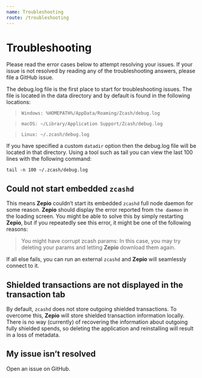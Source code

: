 ```yaml
---
name: Troubleshooting
route: /troubleshooting
---
```


# Troubleshooting

Please read the error cases below to attempt resolving your issues. If your issue is not resolved by reading any of the troubleshooting answers, please file a GitHub issue.

The debug.log file is the first place to start for troubleshooting issues. The file is located in the data directory and by default is found in the following locations:

> `Windows: %HOMEPATH%/AppData/Roaming/Zcash/debug.log`

> `macOS: ~/Library/Application Support/Zcash/debug.log`

> `Linux: ~/.zcash/debug.log`

If you have specified a custom `datadir` option then the debug.log file will be located in that directory. Using a tool such as tail you can view the last 100 lines with the following command:

`tail -n 100 ~/.zcash/debug.log`

## Could not start embedded `zcashd`

This means **Zepio** couldn’t start its embedded `zcashd` full node daemon for some reason. **Zepio** should display the error reported from `the daemon` in the loading screen. You might be able to solve this by simply restarting **Zepio**, but if you repeatedly see this error, it might be one of the following reasons:

> You might have corrupt zcash params: In this case, you may try deleting your params and letting **Zepio** download them again.

If all else fails, you can run an external `zcashd` and **Zepio** will seamlessly connect to it.

## Shielded transactions are not displayed in the transaction tab

By default, `zcashd` does not store outgoing shielded transactions. To overcome this, **Zepio** will store shielded transaction information locally. There is no way (currently) of recovering the information about outgoing fully shielded spends, so deleting the application and reinstalling will result in a loss of metadata.

## My issue isn’t resolved

Open an issue on GitHub.